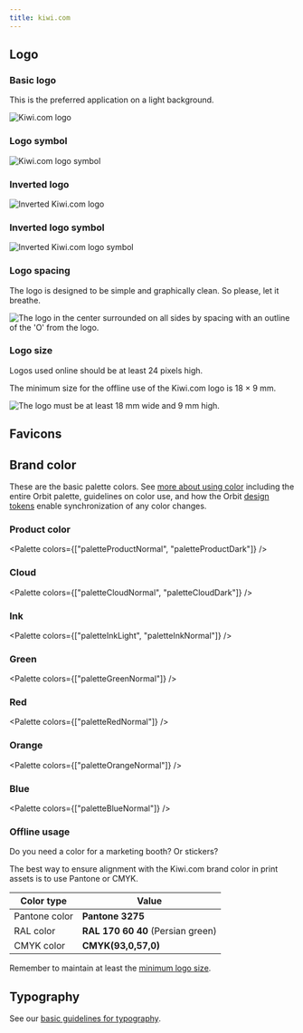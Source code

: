 ```yaml
---
title: kiwi.com
---
```



## Logo

### Basic logo

This is the preferred application on a light background.

![Kiwi.com logo](../../../../images/brand/logo.png)

<FancyLink
  title="Download the full basic logo as .png"
  href="/brand/logo.png"
  icon="download"
  download
/>

<FancyLink
  title="Download the full basic logo as .pdf"
  href="/brand/logo.pdf"
  icon="download"
  download
/>

<FancyLink
  title="Download the full basic logo as .svg"
  href="/brand/logo.svg"
  icon="download"
  download
/>

<FancyLink
  title="Download the full basic logo as .eps"
  href="/brand/logo.eps"
  icon="download"
  download
/>

### Logo symbol

![Kiwi.com logo symbol](../../../../images/brand/logo-symbol.png)

<FancyLink
  title="Download the logo symbol as .png"
  href="/brand/logo-symbol.png"
  icon="download"
  download
/>

<FancyLink
  title="Download the logo symbol as .pdf"
  href="/brand/logo-symbol.pdf"
  icon="download"
  download
/>

<FancyLink
  title="Download the logo symbol as .svg"
  href="/brand/logo-symbol.svg"
  icon="download"
  download
/>

<FancyLink
  title="Download the logo symbol as .eps"
  href="/brand/logo-symbol.eps"
  icon="download"
  download
/>

### Inverted logo

![Inverted Kiwi.com logo](../../../../images/brand/logo-inverted.png)

<FancyLink
  title="Download the inverted logo as .png"
  href="/brand/logo-inverted.png"
  icon="download"
  download
/>

<FancyLink
  title="Download the inverted logo as .pdf"
  href="/brand/logo-inverted.pdf"
  icon="download"
  download
/>

<FancyLink
  title="Download the inverted logo as .svg"
  href="/brand/logo-inverted.svg"
  icon="download"
  download
/>

<FancyLink
  title="Download the inverted logo as .eps"
  href="/brand/logo-inverted.eps"
  icon="download"
  download
/>

### Inverted logo symbol

![Inverted Kiwi.com logo symbol](../../../../images/brand/logo-symbol-inverted.png)

<FancyLink
  title="Download the inverted logo symbol as .png"
  href="/brand/logo-symbol-inverted.png"
  icon="download"
  download
/>

<FancyLink
  title="Download the inverted logo symbol as .pdf"
  href="/brand/logo-symbol-inverted.pdf"
  icon="download"
  download
/>

<FancyLink
  title="Download the inverted logo symbol as .svg"
  href="/brand/logo-symbol-inverted.svg"
  icon="download"
  download
/>

<FancyLink
  title="Download the inverted logo symbol as .eps"
  href="/brand/logo-symbol-inverted.eps"
  icon="download"
  download
/>

### Logo spacing

The logo is designed to be simple and graphically clean. So please, let
it breathe.

![The logo in the center surrounded on all sides by spacing with an outline of the 'O' from the logo.](../../../../images/brand/Logo-space.png "The minimum required empty space around the Kiwi.com logo is equal to the O in the logo.")

### Logo size

Logos used online should be at least 24 pixels high.

The minimum size for the offline use of the Kiwi.com logo is 18 × 9 mm.

![The logo must be at least 18 mm wide and 9 mm high.](../../../../images/brand/logo-size.png)

<!-- vale Vale.Spelling = NO -->

## Favicons

<FancyLink
  title="Download the Kiwi.com favicons"
  href="/brand/favicons.zip"
  icon="download"
  download
/>

<!-- vale Vale.Spelling = YES -->

## Brand color

These are the basic palette colors.
See [more about using color](/foundation/color/)
including the entire Orbit palette, guidelines on color use,
and how the Orbit [design tokens](/foundation/design-tokens/)
enable synchronization of any color changes.

### Product color

<Palette colors={["paletteProductNormal", "paletteProductDark"]} />

### Cloud

<Palette colors={["paletteCloudNormal", "paletteCloudDark"]} />

### Ink

<Palette colors={["paletteInkLight", "paletteInkNormal"]} />

### Green

<Palette colors={["paletteGreenNormal"]} />

### Red

<Palette colors={["paletteRedNormal"]} />

### Orange

<Palette colors={["paletteOrangeNormal"]} />

### Blue

<Palette colors={["paletteBlueNormal"]} />

### Offline usage

Do you need a color for a marketing booth? Or stickers?

The best way to ensure alignment with the Kiwi.com brand color in print assets
is to use Pantone or CMYK.

| Color type    | Value                             |
| ------------- | --------------------------------- |
| Pantone color | **Pantone 3275**                  |
| RAL color     | **RAL 170 60 40** (Persian green) |
| CMYK color    | **CMYK(93,0,57,0)**               |

Remember to maintain at least the [minimum logo size](#logo-size).

## Typography

See our [basic guidelines for typography](/foundation/typography/).
